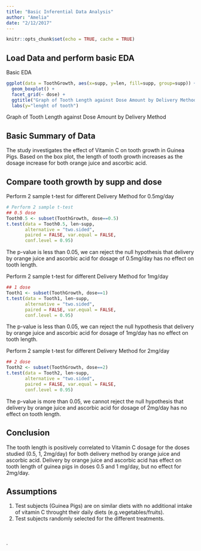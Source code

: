 ---
title: "Basic Inferential Data Analysis"
author: "Amelia"
date: "2/12/2017"
---

```{r setup, include=FALSE}
knitr::opts_chunk$set(echo = TRUE, cache = TRUE)
```

## Load Data and perform basic EDA


Basic EDA

```{r boxplot}
ggplot(data = ToothGrowth, aes(x=supp, y=len, fill=supp, group=supp)) + 
  geom_boxplot() + 
  facet_grid(~ dose) +
  ggtitle("Graph of Tooth Length against Dose Amount by Delivery Method") +
  labs(y="lenght of tooth")

```
Graph of Tooth Length against Dose Amount by Delivery Method



## Basic Summary of Data

The study investigates the effect of Vitamin C on tooth growth in Guinea Pigs. Based on the box plot, the length of tooth growth increases as the dosage increase for both orange juice and ascorbic acid.

## Compare tooth growth by supp and dose

Perform 2 sample t-test for different Delivery Method for 0.5mg/day
```{r ttest1}
# Perform 2 sample t-test 
## 0.5 dose
Tooth0.5 <- subset(ToothGrowth, dose==0.5)
t.test(data = Tooth0.5, len~supp,
       alternative = "two.sided",
       paired = FALSE, var.equal = FALSE,
       conf.level = 0.95)
```

The p-value is less than 0.05, we can reject the null hypothesis that delivery by orange juice and ascorbic acid for dosage of 0.5mg/day has no effect on tooth length.

Perform 2 sample t-test for different Delivery Method for 1mg/day
```{r ttest2}
## 1 dose
Tooth1 <- subset(ToothGrowth, dose==1)
t.test(data = Tooth1, len~supp,
       alternative = "two.sided",
       paired = FALSE, var.equal = FALSE,
       conf.level = 0.95)
```

The p-value is less than 0.05, we can reject the null hypothesis that delivery by orange juice and ascorbic acid for dosage of 1mg/day has no effect on tooth length.

Perform 2 sample t-test for different Delivery Method for 2mg/day
```{r ttest23}
## 2 dose
Tooth2 <- subset(ToothGrowth, dose==2)
t.test(data = Tooth2, len~supp,
       alternative = "two.sided",
       paired = FALSE, var.equal = FALSE,
       conf.level = 0.95)
```

The p-value is more than 0.05, we cannot reject the null hypothesis that delivery by orange juice and ascorbic acid for dosage of 2mg/day has no effect on tooth length.

## Conclusion
The tooth length is positively correlated to Vitamin C dosage for the doses studied (0.5, 1, 2mg/day) for both delivery method by orange juice and ascorbic acid.
Delivery by orange juice and ascorbic acid has effect on tooth length of guinea pigs in doses 0.5 and 1 mg/day, but no effect for 2mg/day. 

## Assumptions
1. Test subjects (Guinea Pigs) are on similar diets with no additional intake of vitamin C throught their daily diets (e.g.vegetables/fruits).
2. Test subjects randomly selected for the different treatments.

<br/>
<br/>
.




